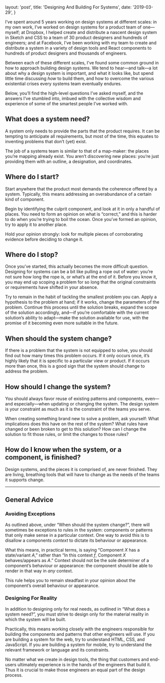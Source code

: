 
  layout: 'post',
  title: 'Designing And Building For Systems',
  date: '2019-03-29',
}

I’ve spent around 5 years working on design systems at different scales: in my
own work, I’ve worked on design systems for a product team of one—myself; at
Dropbox, I helped create and distribute a nascent design system in Sketch and
CSS to a team of 30 product designers and hundreds of engineers; and at
Facebook, I’ve been working with my team to create and distribute a system in a
variety of design tools and React components to hundreds of product designers
and thousands of engineers.

Between each of these different scales, I’ve found some common ground in how to
approach building design systems. We tend to hear—and talk—a lot about why a
design system is important, and what it looks like, but spend little time
discussing _how_ to build them, and how to overcome the various existential
crises every systems team eventually endures.

Below, you’ll find the high-level questions I’ve asked myself, and the answers
I’ve stumbled into, imbued with the collective wisdom and experience of some of
the smartest people I’ve worked with.

## What does a system need?

A system only needs to provide the parts that the product requires. It can be
tempting to anticipate all requirements, but most of the time, this equates to
inventing problems that don’t (yet) exist.

The job of a systems team is similar to that of a map-maker: the places you’re
mapping already exist. You aren’t discovering new places: you’re just providing
them with an outline, a designation, and coordinates.

## Where do I start?

Start anywhere that the product most demands the coherence offered by a system.
Typically, this means addressing an overabundance of a certain kind of
component.

Begin by identifying the culprit component, and look at it in only a handful of
places. You need to form an opinion on what is “correct,” and this is harder to
do when you’re trying to boil the ocean. Once you’ve formed an opinion, try to
apply it to another place.

Hold your opinion strongly: look for multiple pieces of corroborating evidence
before deciding to change it.

## Where do I stop?

Once you’ve started, this actually becomes the more difficult question.
Designing for systems can be a bit like pulling a rope out of water: you’re not
sure how long the rope is, or what’s at the end of it. Before you know it, you
may end up scoping a problem for so long that the original constraints or
requirements have shifted in your absence.

Try to remain in the habit of tackling the smallest problem you can. Apply a
hypothesis to the problem at hand; if it works, change the parameters of the
problem. Continue this process until the solution breaks, expand the scope of
the solution accordingly, and—if you’re comfortable with the current solution’s
ability to adapt—make the solution available for use, with the promise of it
becoming even more suitable in the future.

## When should the system change?

If there is a problem that the system is not equipped to solve, you should find
out how many times this problem occurs. If it only occurs once, it’s highly
likely that it is specific to a particular view or product. If it occurs more
than once, this is a good sign that the system should change to address the
problem.

## How should I change the system?

You should always favor reuse of existing patterns and components, even—and
especially—when updating or changing the system. The design system is your
constraint as much as it is the constraint of the teams you serve.

When creating something brand new to solve a problem, ask yourself: What
implications does this have on the rest of the system? What rules have changed
or been broken to get to this solution? How can I change the solution to fit
those rules, or limit the changes to those rules?

## How do I know when the system, or a component, is finished?

Design systems, and the pieces it is comprised of, are never finished. They are
living, breathing tools that will have to change as the needs of the teams it
supports change.

---

## General Advice

### Avoiding Exceptions

As outlined above, under “When should the system change?”, there will sometimes
be exceptions to rules in the system: components or patterns that only make
sense in a particular context. One way to avoid this is to disallow a components
_context_ to dictate its behaviour or appearance.

What this means, in practical terms, is saying “Component _X_ has a
state/variant _A_,” rather than “In this context _f_, Component _X_
behaves/appears as _A_.” Context should not be the sole determiner of a
component’s behaviour or appearance: the component should be able to render in
that way in _any_ context.

This rule helps you to remain steadfast in your opinion about the component’s
overall behaviour or appearance.

### Designing For Reality

In addition to designing only for real needs, as outlined in “What does a system
need?”, you must strive to design only for the material reality in which the
system will be built.

Practically, this means working closely with the engineers responsible for
building the components and patterns that other engineers will use. If you are
building a system for the web, try to understand HTML, CSS, and JavaScript. If
you are building a system for mobile, try to understand the relevant framework
or language and its constraints.

No matter what we create in design tools, the thing that customers and end-users
ultimately experience is in the hands of the engineers that build it. Thus it is
crucial to make those engineers an equal part of the design process.
